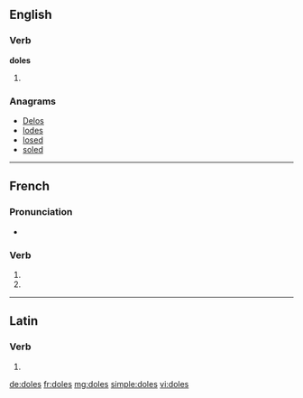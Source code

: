 {{also|dolés}}
==English==

===Verb===
'''doles'''

# {{en-third-person singular of|dole}}

===Anagrams===
* [[Delos#English|Delos]]
* [[lodes#English|lodes]]
* [[losed#English|losed]]
* [[soled#English|soled]]

----

==French==

===Pronunciation===
* {{homophones|lang=fr|dole|dolent}}

===Verb===
{{fr-verb-form}}

# {{conjugation of|doler||2|s|pres|ind|lang=fr}}
# {{conjugation of|doler||2|s|pres|sub|lang=fr}}

----

==Latin==

===Verb===
{{la-verb-form|dolēs}}

# {{conjugation of|doleō||2|s|pres|act|ind|lang=la}}

[[de:doles]]
[[fr:doles]]
[[mg:doles]]
[[simple:doles]]
[[vi:doles]]